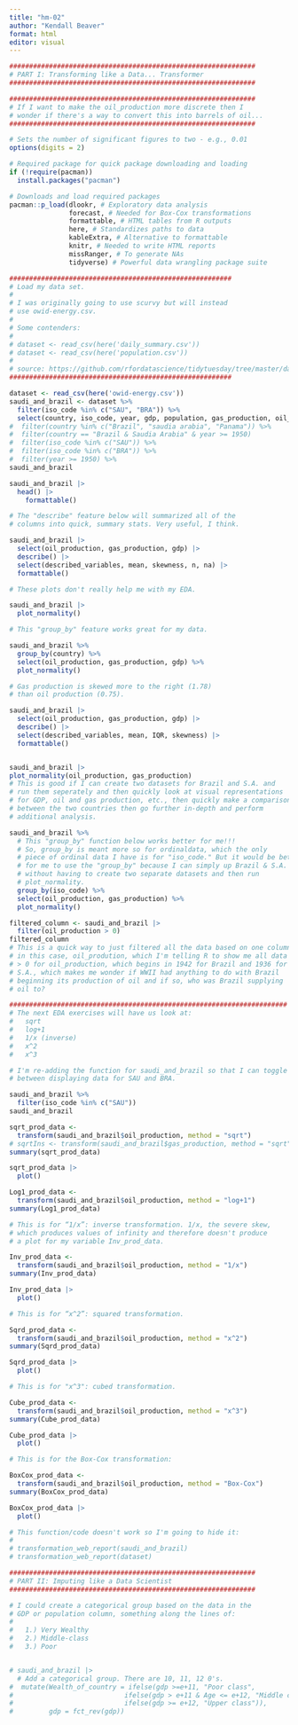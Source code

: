 ```yaml
---
title: "hm-02"
author: "Kendall Beaver"
format: html
editor: visual
---
```


```r

##############################################################
# PART I: Transforming like a Data... Transformer
##############################################################

##############################################################
# If I want to make the oil_production more discrete then I 
# wonder if there's a way to convert this into barrels of oil...
##############################################################

# Sets the number of significant figures to two - e.g., 0.01
options(digits = 2)

# Required package for quick package downloading and loading 
if (!require(pacman))  
  install.packages("pacman")

# Downloads and load required packages
pacman::p_load(dlookr, # Exploratory data analysis
               forecast, # Needed for Box-Cox transformations
               formattable, # HTML tables from R outputs
               here, # Standardizes paths to data
               kableExtra, # Alternative to formattable
               knitr, # Needed to write HTML reports
               missRanger, # To generate NAs
               tidyverse) # Powerful data wrangling package suite

########################################################
# Load my data set. 
#
# I was originally going to use scurvy but will instead
# use owid-energy.csv.
#
# Some contenders: 
#
# dataset <- read_csv(here('daily_summary.csv'))
# dataset <- read_csv(here('population.csv'))
#
# source: https://github.com/rfordatascience/tidytuesday/tree/master/data/2023/2023-08-22
########################################################

dataset <- read_csv(here('owid-energy.csv'))
saudi_and_brazil <- dataset %>%
  filter(iso_code %in% c("SAU", "BRA")) %>%
  select(country, iso_code, year, gdp, population, gas_production, oil_production)
#  filter(country %in% c("Brazil", "saudia arabia", "Panama")) %>%
#  filter(country == "Brazil & Saudia Arabia" & year >= 1950)
#  filter(iso_code %in% c("SAU")) %>%
#  filter(iso_code %in% c("BRA")) %>%  
#  filter(year >= 1950) %>%
saudi_and_brazil

saudi_and_brazil |> 
  head() |>
    formattable()

# The "describe" feature below will summarized all of the
# columns into quick, summary stats. Very useful, I think.

saudi_and_brazil |>
  select(oil_production, gas_production, gdp) |>
  describe() |>
  select(described_variables, mean, skewness, n, na) |>
  formattable()

# These plots don't really help me with my EDA.

saudi_and_brazil |>
  plot_normality()

# This "group_by" feature works great for my data.

saudi_and_brazil %>%
  group_by(country) %>%
  select(oil_production, gas_production, gdp) %>%
  plot_normality()

# Gas production is skewed more to the right (1.78) 
# than oil production (0.75).

saudi_and_brazil |>
  select(oil_production, gas_production, gdp) |>
  describe() |>
  select(described_variables, mean, IQR, skewness) |>
  formattable()


saudi_and_brazil |>
plot_normality(oil_production, gas_production)
# This is good if I can create two datasets for Brazil and S.A. and
# run them seperately and then quickly look at visual representations
# for GDP, oil and gas production, etc., then quickly make a comparison
# between the two countries then go further in-depth and perform
# additional analysis.

saudi_and_brazil %>% 
  # This "group_by" function below works better for me!!!
  # So, group_by is meant more so for ordinaldata, which the only 
  # piece of ordinal data I have is for "iso_code." But it would be better
  # for me to use the "group_by" because I can simply up Brazil & S.A.
  # without having to create two separate datasets and then run
  # plot_normality.
  group_by(iso_code) %>%
  select(oil_production, gas_production) %>%
  plot_normality()

filtered_column <- saudi_and_brazil |>
  filter(oil_production > 0)
filtered_column
# This is a quick way to just filtered all the data based on one column,
# in this case, oil_prodution, which I'm telling R to show me all data
# > 0 for oil_production, which begins in 1942 for Brazil and 1936 for
# S.A., which makes me wonder if WWII had anything to do with Brazil 
# beginning its production of oil and if so, who was Brazil supplying
# oil to?

######################################################################
# The next EDA exercises will have us look at:
#   sqrt
#   log+1 
#   1/x (inverse)
#   x^2
#   x^3

# I'm re-adding the function for saudi_and_brazil so that I can toggle
# between displaying data for SAU and BRA.

saudi_and_brazil %>%
  filter(iso_code %in% c("SAU"))
saudi_and_brazil

sqrt_prod_data <- 
  transform(saudi_and_brazil$oil_production, method = "sqrt")
# sqrtIns <- transform(saudi_and_brazil$gas_production, method = "sqrt")
summary(sqrt_prod_data)

sqrt_prod_data |>
  plot()

Log1_prod_data <- 
  transform(saudi_and_brazil$oil_production, method = "log+1")
summary(Log1_prod_data)

# This is for “1/x”: inverse transformation. 1/x, the severe skew,
# which produces values of infinity and therefore doesn't produce
# a plot for my variable Inv_prod_data.

Inv_prod_data <- 
  transform(saudi_and_brazil$oil_production, method = "1/x")
summary(Inv_prod_data)

Inv_prod_data |>
  plot()

# This is for “x^2”: squared transformation.

Sqrd_prod_data <- 
  transform(saudi_and_brazil$oil_production, method = "x^2") 
summary(Sqrd_prod_data)

Sqrd_prod_data |>
  plot()

# This is for "x^3": cubed transformation.

Cube_prod_data <- 
  transform(saudi_and_brazil$oil_production, method = "x^3") 
summary(Cube_prod_data)

Cube_prod_data |>
  plot()

# This is for the Box-Cox transformation:

BoxCox_prod_data <- 
  transform(saudi_and_brazil$oil_production, method = "Box-Cox")
summary(BoxCox_prod_data)

BoxCox_prod_data |>
  plot()

# This function/code doesn't work so I'm going to hide it:
#
# transformation_web_report(saudi_and_brazil)
# transformation_web_report(dataset)

##############################################################
# PART II: Imputing like a Data Scientist
##############################################################

# I could create a categorical group based on the data in the
# GDP or population column, something along the lines of:
#
#   1.) Very Wealthy
#   2.) Middle-class
#   3.) Poor


# saudi_and_brazil |>
  # Add a categorical group. There are 10, 11, 12 0's.
#  mutate(Wealth_of_country = ifelse(gdp >=e+11, "Poor class", 
#                            ifelse(gdp > e+11 & Age <= e+12, "Middle class",
#                            ifelse(gdp >= e+12, "Upper class")),
#         gdp = fct_rev(gdp))
```
